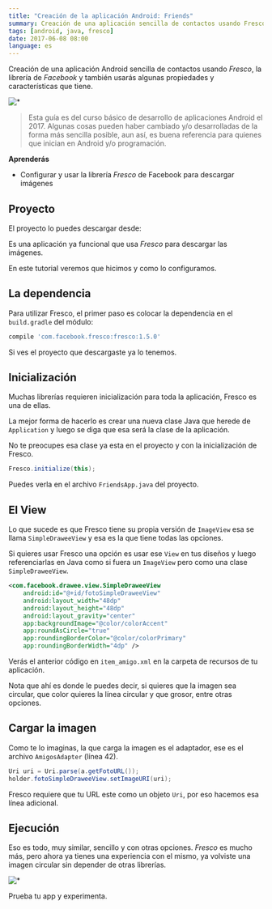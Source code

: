```yaml
---
title: "Creación de la aplicación Android: Friends"
summary: Creación de una aplicación sencilla de contactos usando Fresco, la librería de Facebook.
tags: [android, java, fresco]
date: 2017-06-08 08:00
language: es
---
```


Creación de una aplicación Android sencilla de contactos usando _Fresco_, la librería de _Facebook_ y también usarás algunas propiedades y características que tiene.

![*](https://firebasestorage.googleapis.com/v0/b/maksha-41f4f.appspot.com/o/labs%2Fandroid-app-friends%2Fdevice-2017-09-01-195144.png?alt=media&token=55238b24-3a6d-4210-990d-69d8b3a8d34c)

> Esta guía es del curso básico de desarrollo de aplicaciones Android el 2017. Algunas cosas pueden haber cambiado y/o desarrolladas de la forma más sencilla posible, aun así, es buena referencia para quienes que inician en Android y/o programación.

__Aprenderás__

* Configurar y usar la librería _Fresco_ de Facebook para descargar imágenes

## Proyecto

El proyecto lo puedes descargar desde:

<GitHub repo="CNA-Friends"/>

Es una aplicación ya funcional que usa _Fresco_ para descargar las imágenes.

En este tutorial veremos que hicimos y como lo configuramos.

## La dependencia

Para utilizar Fresco, el primer paso es colocar la dependencia en el `build.gradle` del módulo:

```groovy
compile 'com.facebook.fresco:fresco:1.5.0'
```

Si ves el proyecto que descargaste ya lo tenemos.

## Inicialización

Muchas librerías requieren inicialización para toda la aplicación, Fresco es una de ellas.

La mejor forma de hacerlo es crear una nueva clase Java que herede de `Application` y luego se diga que esa será la clase de la aplicación.

No te preocupes esa clase ya esta en el proyecto y con la inicialización de Fresco.

```java
Fresco.initialize(this);
```

Puedes verla en el archivo `FriendsApp.java` del proyecto.

## El View

Lo que sucede es que Fresco tiene su propia versión de `ImageView` esa se llama `SimpleDraweeView` y esa es la que tiene todas las opciones.

Si quieres usar Fresco una opción es usar ese `View` en tus diseños y luego referenciarlas en Java como si fuera un `ImageView` pero como una clase `SimpleDraweeView`.

```xml
<com.facebook.drawee.view.SimpleDraweeView
    android:id="@+id/fotoSimpleDraweeView"
    android:layout_width="48dp"
    android:layout_height="48dp"
    android:layout_gravity="center"
    app:backgroundImage="@color/colorAccent"
    app:roundAsCircle="true"
    app:roundingBorderColor="@color/colorPrimary"
    app:roundingBorderWidth="4dp" />
```

Verás el anterior código en `item_amigo.xml` en la carpeta de recursos de tu aplicación.

Nota que ahí es donde le puedes decir, si quieres que la imagen sea circular, que color quieres la línea circular y que grosor, entre otras opciones.

## Cargar la imagen

Como te lo imaginas, la que carga la imagen es el adaptador, ese es el archivo `AmigosAdapter` (línea 42).

```java
Uri uri = Uri.parse(a.getFotoURL());
holder.fotoSimpleDraweeView.setImageURI(uri);
```

Fresco requiere que tu URL este como un objeto `Uri`, por eso hacemos esa línea adicional.

## Ejecución

Eso es todo, muy similar, sencillo y con otras opciones. _Fresco_ es mucho más, pero ahora ya tienes una experiencia con el mismo, ya volviste una imagen circular sin depender de otras librerías.

![*](https://firebasestorage.googleapis.com/v0/b/maksha-41f4f.appspot.com/o/labs%2Fandroid-app-friends%2Fdevice-2017-09-01-195144.png?alt=media&token=55238b24-3a6d-4210-990d-69d8b3a8d34c)

Prueba tu app y experimenta.
